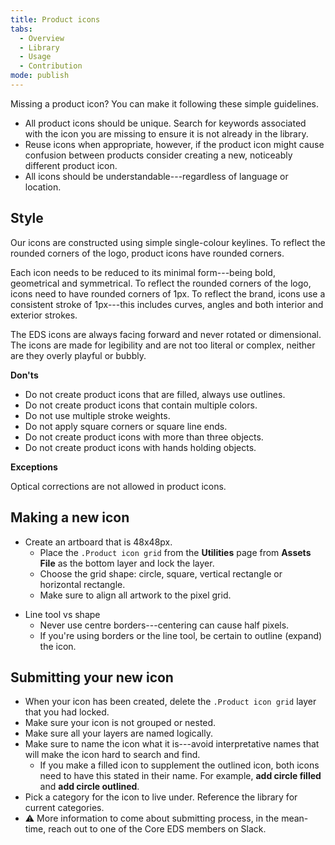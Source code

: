 ```yaml
---
title: Product icons
tabs:
  - Overview
  - Library
  - Usage
  - Contribution
mode: publish
---
```



Missing a product icon? You can make it following these simple guidelines. 

* All product icons should be unique. Search for keywords associated with the icon you are missing to ensure it is not already in the library. 
* Reuse icons when appropriate, however, if the product icon might cause confusion between products consider creating a new, noticeably different product icon. 
* All icons should be understandable---regardless of language or location. 


## Style

Our icons are constructed using simple single-colour keylines. To reflect the rounded corners of the logo, product icons have rounded corners.

Each icon needs to be reduced to its minimal form---being bold, geometrical and symmetrical. To reflect the rounded corners of the logo, icons need to have rounded corners of 1px. To reflect the brand, icons use a consistent stroke of 1px---this includes curves, angles and both interior and exterior strokes. 

The EDS icons are always facing forward and never rotated or dimensional. The icons are made for legibility and are not too literal or complex, neither are they overly playful or bubbly.


**Don'ts**

* Do not create product icons that are filled, always use outlines.
* Do not create product icons that contain multiple colors. 
* Do not use multiple stroke weights. 
* Do not apply square corners or square line ends. 
* Do not create product icons with more than three objects. 
* Do not create product icons with hands holding objects.


**Exceptions**

Optical corrections are not allowed in product icons.


## Making a new icon

* Create an artboard that is 48x48px. 
  * Place the `.Product icon grid` from the **Utilities** page from **Assets File** as the bottom layer and lock the layer.
  * Choose the grid shape: circle, square, vertical rectangle or horizontal rectangle.
  * Make sure to align all artwork to the pixel grid.

<FigmaImage url="https://www.figma.com/file/BQjYMxdSdgRkdhKTDDU7L4KU/Assets?node-id=1204%3A6840" />

* Line tool vs shape
  * Never use centre borders---centering can cause half pixels. 
  * If you're using borders or the line tool, be certain to outline (expand) the icon.


## Submitting your new icon

* When your icon has been created, delete the `.Product icon grid` layer that you had locked. 
* Make sure your icon is not grouped or nested. 
* Make sure all your layers are named logically. 
* Make sure to name the icon what it is---avoid interpretative names that will make the icon hard to search and find. 
  * If you make a filled icon to supplement the outlined icon, both icons need to have this stated in their name. For example, **add circle filled** and **add circle outlined**.
* Pick a category for the icon to live under. Reference the library for current categories.
* :warning: More information to come about submitting process, in the mean-time, reach out to one of the Core EDS members on Slack.  
